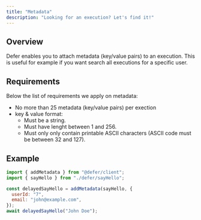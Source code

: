 ```yaml
---
title: "Metadata"
description: "Looking for an execution? Let's find it!"
---
```


## Overview

Defer enables you to attach metadata (key/value pairs) to an execution. This is
useful for example if you want search all executions for a specific user.

## Requirements

Below the list of requirements we apply on metadata:

- No more than 25 metadata (key/value pairs) per exection
- key & value format:
  - Must be a string.
  - Must have lenght between 1 and 256.
  - Must only only contain printable ASCII characters (ASCII code must be
    between 32 and 127).

## Example

```js
import { addMetadata } from "@defer/client";
import { sayHello } from "./defer/sayHello";

const delayedSayHello = addMetadata(sayHello, {
  userId: "7",
  email: "john@example.com",
});
await delayedSayHello("John Doe");
```
